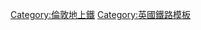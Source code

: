 {{鐵道路線|
| 模板名稱 = 北倫敦線
| 名稱 = [[File:Overground roundel.svg|20px]] [[倫敦地上鐵]][[北倫敦線]]
| 代表色 = #{{LUL color|East London}}
| 背景顏色 = #FFFFFF
| 車站列表 = [[里奇蒙站 (倫敦)|-{zh-hans:里士满; zh-hk:列治文; zh-tw:里奇蒙;}-]] - [[邱園站|邱園]] - [[古納斯伯里站|古納斯伯里]] - [[南阿克頓站|南阿克頓]] - [[阿克頓中央站|阿克頓中央]] - [[威爾斯登交匯站|威爾斯登交匯]] - [[肯薩台站|肯薩台]]<!--歡迎改為更好的譯名--> - [[布朗德斯伯里公園站|布朗德斯伯里公園]] - [[布朗德斯伯里站|布朗德斯伯里]] - [[西漢普斯泰德車站|西漢普斯泰德]] - [[芬奇利路及弗格納爾站|芬奇利路及弗格納爾]] - [[漢普斯泰德荒原站|漢普斯泰德荒原]] - [[福音橡站|福音橡]] - [[肯蒂什鎮西站|肯蒂什鎮西]] - [[卡姆登路站|卡姆登路]] - [[卡利多尼安路及巴恩斯伯里站|卡利多尼安路及巴恩斯伯里]] - [[海布里及伊斯靈頓站|海布里及伊斯靈頓]] - [[卡農伯里站|卡農伯里]] - [[達爾斯頓京士蘭站|達爾斯頓京士蘭]] - [[哈克尼中央站|哈克尼中央]] - [[霍默頓站|霍默頓]] - [[哈克尼維克站|哈克尼維克]] - [[斯特拉特福德站|斯特拉特福德]]
}}<noinclude>
[[Category:倫敦地上鐵]]
[[Category:英國鐵路模板]]
</noinclude>